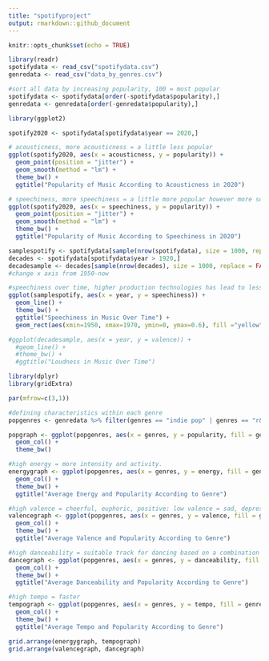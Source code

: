 ```yaml
---
title: "spotifyproject"
output: rmarkdown::github_document
---
```


```r
knitr::opts_chunk$set(echo = TRUE)
```

```r
library(readr)
spotifydata <- read_csv("spotifydata.csv")
genredata <- read_csv("data_by_genres.csv")
```


```r
#sort all data by increasing popularity, 100 = most popular
spotifydata <- spotifydata[order(-spotifydata$popularity),]
genredata <- genredata[order(-genredata$popularity),]
```

```r
library(ggplot2)

spotify2020 <- spotifydata[spotifydata$year == 2020,]

# acousticness, more acousticness = a little less popular
ggplot(spotify2020, aes(x = acousticness, y = popularity)) +
  geom_point(position = "jitter") +
  geom_smooth(method = "lm") +
  theme_bw() +
  ggtitle("Popularity of Music According to Acousticness in 2020")

# speechiness, more speechiness = a little more popular however more songs are less speechy
ggplot(spotify2020, aes(x = speechiness, y = popularity)) +
  geom_point(position = "jitter") +
  geom_smooth(method = "lm") +
  theme_bw() +
  ggtitle("Popularity of Music According to Speechiness in 2020")

```


```r
samplespotify <- spotifydata[sample(nrow(spotifydata), size = 1000, replace = FALSE),]
decades <- spotifydata[spotifydata$year > 1920,]
decadesample <- decades[sample(nrow(decades), size = 1000, replace = FALSE),]
#change x axis from 1950-now

#speechiness over time, higher production technologies has lead to less speechiness in music
ggplot(samplespotify, aes(x = year, y = speechiness)) +
  geom_line() +
  theme_bw() +
  ggtitle("Speechiness in Music Over Time") +
  geom_rect(aes(xmin=1950, xmax=1970, ymin=0, ymax=0.6), fill ="yellow", alpha=0.005)

#ggplot(decadesample, aes(x = year, y = valence)) +
  #geom_line() +
  #theme_bw() +
  #ggtitle("Loudness in Music Over Time")
```

```r
library(dplyr)
library(gridExtra)

par(mfrow=c(3,1))

#defining characteristics within each genre
popgenres <- genredata %>% filter(genres == "indie pop" | genres == "r&b" | genres == "rap" | genres == "edm" | genres == "alternative rock")

popgraph <- ggplot(popgenres, aes(x = genres, y = popularity, fill = genres)) +
  geom_col() +
  theme_bw()

#high energy = more intensity and activity.
energygraph <- ggplot(popgenres, aes(x = genres, y = energy, fill = genres)) +
  geom_col() +
  theme_bw() +
  ggtitle("Average Energy and Popularity According to Genre")

#high valence = cheerful, euphoric, positive: low valence = sad, depressed, negative
valencegraph <- ggplot(popgenres, aes(x = genres, y = valence, fill = genres)) +
  geom_col() +
  theme_bw() +
  ggtitle("Average Valence and Popularity According to Genre")

#high danceability = suitable track for dancing based on a combination of musical elements
dancegraph <- ggplot(popgenres, aes(x = genres, y = danceability, fill = genres)) +
  geom_col() +
  theme_bw() +
  ggtitle("Average Danceability and Popularity According to Genre")

#high tempo = faster
tempograph <- ggplot(popgenres, aes(x = genres, y = tempo, fill = genres)) +
  geom_col() +
  theme_bw() +
  ggtitle("Average Tempo and Popularity According to Genre")

grid.arrange(energygraph, tempograph)
grid.arrange(valencegraph, dancegraph)

```


